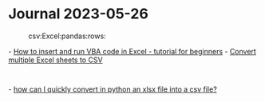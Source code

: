 = Journal 2023-05-26 =
:csv:Excel:pandas:rows:

- [[https://www.ablebits.com/office-addins-blog/add-run-vba-macro-excel/|How to insert and run VBA code in Excel - tutorial for beginners]]
- [[https://www.ablebits.com/office-addins-blog/convert-excel-csv/#multiple|Convert multiple Excel sheets to CSV]]

  {{{vba
  Sub ConvertMultipleCSV()
    Dim ws As Worksheet
    Dim path As String

    Application.ScreenUpdating = False
    path = ActiveWorkbook.path & "\" & Left(ActiveWorkbook.Name, InStr(ActiveWorkbook.Name, ".") - 1)

    For Each ws In Worksheets
      ws.Copy
      ActiveWorkbook.SaveAs Filename:=path & "_" & ws.Name & ".csv", FileFormat:=xlCSV, CreateBackup:=False
      ActiveWorkbook.Close False
    Next

    Application.ScreenUpdating = True
  End Sub
  }}}

- [[https://stackoverflow.com/questions/47703751/how-can-i-quickly-convert-in-python-an-xlsx-file-into-a-csv-file|how can I quickly convert in python an xlsx file into a csv file?]]

  {{{python
  import csv
  from openpyxl import load_workbook
  from pathlib import Path

  infile = Path(r"infile.xlsx")
  archive = infile.with_suffix(".zip")

  wb = load_workbook(infile, read_only=True, data_only=True, use_iterator)

  def write_csv(ws):
      with ZipFile(archive, "w") as zf:
          outfile = "".join([ws.title, ".csv",])
          with zf.open(outfile, "w") as out:
              writer = csv.writer(TextIOWrapper(out, encoding="utf8", newline=""))
              writer.writerows(row for row in ws.iter_rows(values_only=True))
      return outfile

  print(archive)
  for ws in wb.worksheets:
      print(write_csv(ws))
  }}}
